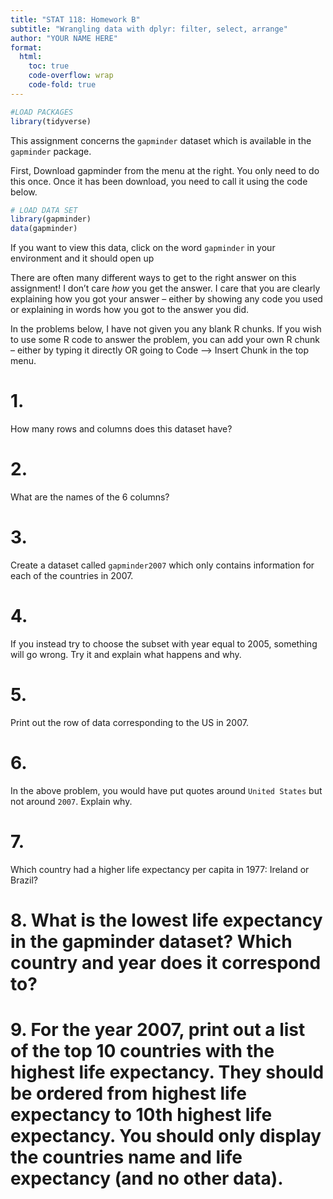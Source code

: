 ```yaml
---
title: "STAT 118: Homework B"
subtitle: "Wrangling data with dplyr: filter, select, arrange"
author: "YOUR NAME HERE"
format:
  html:
    toc: true
    code-overflow: wrap
    code-fold: true
---
```



```r
#LOAD PACKAGES
library(tidyverse)
```

This assignment concerns the `gapminder` dataset which is available in the `gapminder` package. 

First, Download gapminder from the menu at the right. You only need to do this once. Once it has been download, you need to call it using the code below. 

```r
# LOAD DATA SET
library(gapminder)
data(gapminder) 
```

If you want to view this data, click on the word `gapminder` in your environment and it should open up

:::callout-tip
There are often many different ways to get to the right answer on this assignment! I don't care *how* you get the answer. I care that you are clearly explaining how you got your answer -- either by showing any code you used or explaining in words how you got to the answer you did. 
:::

:::callout-tip
In the problems below, I have not given you any blank R chunks. If you wish to use some R code to answer the problem, you can add your own R chunk -- either by typing it directly OR going to Code --> Insert Chunk in the top menu. 
:::

# 1.
How many rows and columns does this dataset have? 

# 2. 
What are the names of the 6 columns? 

# 3. 
Create a dataset called `gapminder2007` which only contains information for each of the countries in 2007. 

# 4. 
If you instead try to choose the subset with year equal to 2005, something will go wrong. Try it and
explain what happens and why.

# 5. 
Print out the row of data corresponding to the US in 2007. 

# 6. 
In the above problem, you would have put quotes around `United States` but not around `2007`. Explain why. 

# 7. 
Which country had a higher life expectancy per capita in 1977: Ireland or Brazil? 


# 8. What is the lowest life expectancy in the gapminder dataset? Which country and year does it correspond to? 


# 9. For the year 2007, print out a list of the top 10 countries with the highest life expectancy. They should be ordered from highest life expectancy to 10th highest life expectancy. You should only display the countries name and life expectancy (and no other data). 


